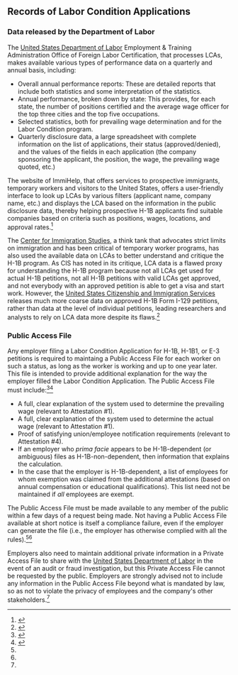 == Records of Labor Condition Applications ==

=== Data released by the Department of Labor ===

The [[United States Department of Labor]] Employment & Training Administration Office of Foreign Labor Certification, that processes LCAs, makes available various types of performance data on a quarterly and annual basis, including:<ref name=performance-data>{{cite web|url = https://www.foreignlaborcert.doleta.gov/performancedata.cfm|title = OFLC Performance Data|publisher = Office of Foreign Labor Certification|accessdate = April 2, 2016}}<ref>

* Overall annual performance reports: These are detailed reports that include both statistics and some interpretation of the statistics.
* Annual performance, broken down by state: This provides, for each state, the number of positions certified and the average wage officer for the top three cities and the top five occupations.
* Selected statistics, both for prevailing wage determination and for the Labor Condition program.
* Quarterly disclosure data, a large spreadsheet with complete information on the list of applications, their status (approved/denied), and the values of the fields in each application (the company sponsoring the applicant, the position, the wage, the prevailing wage quoted, etc.)

The website of ImmiHelp, that offers services to prospective immigrants, temporary workers and visitors to the United States, offers a user-friendly interface to look up LCAs by various filters (applicant name, company name, etc.) and displays the LCA based on the information in the public disclosure data, thereby helping prospective H-1B applicants find suitable companies based on criteria such as positions, wages, locations, and approval rates.<ref name=immihelp-search>{{cite web|url = http://www.immihelp.com/lca-perm-approval-daily-data/search-results|title = Search Employers|accessdate = April 2, 2016|publisher = ImmiHelp}}</ref> 

The [[Center for Immigration Studies]], a think tank that advocates strict limits on immigration and has been critical of temporary worker programs, has also used the available data on LCAs to better understand and critique the H-1B program. As CIS has noted in its critique, LCA data is a flawed proxy for understanding the H-1B program because not all LCAs get used for actual H-1B petitions, not all H-1B petitions with valid LCAs get approved, and not everybody with an approved petition is able to get a visa and start work. However, the [[United States Citizenship and Immigration Services]] releases much more coarse data on approved H-1B Form I-129 petitions, rather than data at the level of individual petitions, leading researchers and analysts to rely on LCA data more despite its flaws.<ref name=low-skills>{{cite web|url = http://cis.org/LowSalariesforLowSkills-H1B|title = Low Salaries for Low Skills: Wages and Skill Levels for H-1B Computer Workers, 2005|date = April 1, 2007|accessdate = April 2, 2016|last = Miano|first = John|publisher = [[Center for Immigration Studies]]}}</ref>

=== Public Access File ===

Any employer filing a Labor Condition Application for H-1B, H-1B1, or E-3 petitions is required to maintaing a Public Access File for each worker on such a status, as long as the worker is working and up to one year later. This file is intended to provide additional explanation for the way the employer filled the Labor Condition Application. The Public Access File must include:<ref name=murthy-paf>{{cite web|url = http://www.murthy.com/2011/06/17/employer-public-access-file-requirements-for-h1b-h1b1-and-e-3-workers/|title = Employer Public Access File Requirements for H1B, H1B1 and E-3 Workers|date = June 17, 2011|accessdate = March 31, 2016|publisher = Murthy Law Firm}}</ref><ref name=olender-paf>{{cite web|url = http://www.olender.pro/immigration/business-immigration/compliance/public-access-file|title = Maintaining the H-1B Public Access File|publisher= Olender Law Firm|accessdate = March 31, 2016}}</ref>

* A full, clear explanation of the system used to determine the prevailing wage (relevant to Attestation #1).
* A full, clear explanation of the system used to determine the actual wage (relevant to Attestation #1).
* Proof of satisfying union/employee notification requirements (relevant to Attestation #4).
* If an employer who ''prima facie'' appears to be H-1B-dependent (or ambiguous) files as H-1B-non-dependent, then information that explains the calculation.
* In the case that the employer is H-1B-dependent, a list of employees for whom exemption was claimed from the additional attestations (based on annual compensation or educational qualifications). This list need not be maintained if ''all'' employees are exempt.

The Public Access File must be made available to any member of the public within a few days of a request being made. Not having a Public Access File available at short notice is itself a compliance failure, even if the employer can generate the file (i.e., the employer has otherwise complied with all the rules).<ref name=murthy-paf/><ref name=olender-paf/>

Employers also need to maintain additional private information in a Private Access File to share with the [[United States Department of Labor]] in the event of an audit or fraud investigation, but this Private Access File cannot be requested by the public. Employers are strongly advised not to include any information in the Public Access File beyond what is mandated by law, so as not to violate the privacy of employees and the company's other stakeholders.<ref name=olender-paf/>
